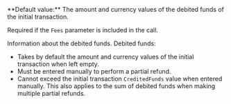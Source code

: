   

  

  
<ParamField body="DebitedFunds" type="object" >   
**Default value:** The amount and currency values of the debited funds of the initial transaction.

Required if the `Fees` parameter is included in the call.

Information about the debited funds. Debited funds:  
- Takes by default the amount and currency values of the initial transaction when left empty.  
- Must be entered manually to perform a partial refund.  
- Cannot exceed the initial transaction `CreditedFunds` value when entered manually. This also applies to the sum of debited funds when making multiple partial refunds.   

<Expandable title="properties">  
<Amount1 />  
<Currency14 />  
  

</Expandable> 
</ParamField>